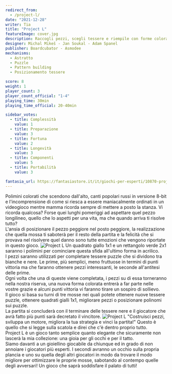 ```yaml
---
redirect_from:
  - /project-l/
date: "2021-12-28"
writer: Tia
title: "Project L"
featureImage: cover.jpg
description: Raccogli pezzi, scegli tessere e riempile con forme colorate.
designer: Michal Mikeš - Jan Soukal - Adam Spanel
publisher: Boardcubator - Asmodee
mechanisms:
  - Astratto
  - Puzzle
  - Pattern building
  - Posizionamento tessere

score: 8
weight: 1
player_count: 3
player_count_official: "1-4"
playing_time: 30min
playing_time_official: 20-40min

sidebar_votes:
  - title: Complessità
    value: 1
  - title: Preparazione
    value: 3
  - title: Fortuna
    value: 2
  - title: Longevità
    value: 3
  - title: Componenti
    value: 5
  - title: Portabilità
    value: 3

fantasia_url: https://fantasiastore.it/it/giochi-per-esperti/10870-project-l.html
---
```


<Setting>
  Polimini colorati che scendono dall'alto, canti popolari russi in versione
  8-bit e l'incomprensione di come si riesca a essere maniacalmente ordinati in
  un videogioco mentre mamma ricorda sempre di mettere a posto la stanza. Vi
  ricorda qualcosa? Forse quei lunghi pomeriggi ad aspettare quel pezzo
  longilineo, quello che lo aspetti per una vita, ma che quando arriva ti
  risolve tutto?
  <br />
  L'ansia di posizionare il pezzo peggiore nel posto peggiore, la realizzazione
  che quella mossa ti saboterà per il resto della partita e la felicità che si
  provava nel risolvere quel danno sono tutte emozioni che vengono riportate in
  questo gioco.
</Setting>

<img src="./game1.jpg" alt="Project L" />

<Rules>
  Un quadrato giallo 1x1 e un rettangolo verde 2x1 saranno i polimini per
  cominciare questa sfida all'ultimo forma in acrilico. <br />
  I pezzi saranno utilizzati per completare tessere puzzle che si dividono tra bianche
  e nere. Le prime, più semplici, meno fruttuose in termini di punti vittoria ma
  che faranno ottenere pezzi interessanti, le seconde all'antitesi delle prime.
  <br />
  Ogni volta che una di queste viene completata, i pezzi su di essa torneranno nella
  nostra riserva, una nuova forma colorata entrerà a far parte nelle vostre grazie
  e alcuni punti vittoria vi faranno tirare un sospiro di sollievo. <br />
  Il gioco si basa su turni di tre mosse nei quali potete ottenere nuove tessere
  puzzle, ottenere quadrati gialli 1x1, migliorare pezzi o posizionare polinomi
  sui puzzle.
  <br />
  La partita si concluderà con il terminare delle tessere nere e il giocatore
  che avrà fatto più punti sarà decretato il vincitore.
</Rules>

<img src="./game2.jpg" alt="Project L" />

<Feedback>
  "Costruisci pezzi, sviluppa un motore, migliora la tua strategia e vinci la
  partita!" Questo è quello che si legge sulla scatola e direi che c'è dentro
  proprio tutto.
  <br />
  Project L è un gioco tanto semplice quanto elegante che sicuramente non
  lascerà la mia collezione: una gioia per gli occhi e per il tatto.
  <br />
  Siamo davanti a un gioiellino giocabile da chiunque ed in grado di non
  annoiare i giocatori più esperti. I secondi avranno un occhio sulla propria
  plancia e uno su quella degli altri giocatori in modo da trovare il modo
  migliore per ottimizzare le proprie mosse, sabotando al contempo quelle degli
  avversari! Un gioco che saprà soddisfare il palato di tutti!
</Feedback>

<Instagram id="CYBUtV7lK9M" />
